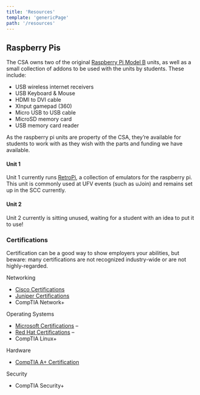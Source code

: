 ```yaml
---
title: 'Resources'
template: 'genericPage'
path: '/resources'
---
```


## Raspberry Pis

The CSA owns two of the original [Raspberry Pi Model B](https://www.raspberrypi.org/products/model-b/) units, as well as a small collection of addons to be used with the units by students. These include:

- USB wireless internet receivers
- USB Keyboard & Mouse
- HDMI to DVI cable
- XInput gamepad (360)
- Micro USB to USB cable
- MicroSD memory card
- USB memory card reader

As the raspberry pi units are property of the CSA, they’re available for students to work with as they wish with the parts and funding we have available.

#### Unit 1

Unit 1 currently runs [RetroPi](https://retropie.org.uk/), a collection of emulators for the raspberry pi. This unit is commonly used at UFV events (such as uJoin) and remains set up in the SCC currently.

#### Unit 2

Unit 2 currently is sitting unused, waiting for a student with an idea to put it to use!

### Certifications

Certification can be a good way to show employers your abilities, but beware: many certifications are not recognized industry-wide or are not highly-regarded.

Networking

- [Cisco Certifications](http://web.archive.org/web/20180812150806/http://www.cisco.com/web/learning/le3/learning_career_certifications_and_learning_paths_home.html)
- [Juniper Certifications](http://web.archive.org/web/20180812150806/http://www.juniper.net/us/en/training/certification/certification-tracks/)
- CompTIA Network+

Operating Systems

- [Microsoft Certifications](http://web.archive.org/web/20180812150806/http://www.microsoft.com/learning/en/us/certification/cert-overview.aspx) –
- [Red Hat Certifications](http://web.archive.org/web/20180812150806/http://www.redhat.com/certification/) –
- CompTIA Linux+

Hardware

- [CompTIA A+ Certification](http://web.archive.org/web/20180812150806/http://certification.comptia.org/getCertified/certifications/a.aspx)

Security

- CompTIA Security+
